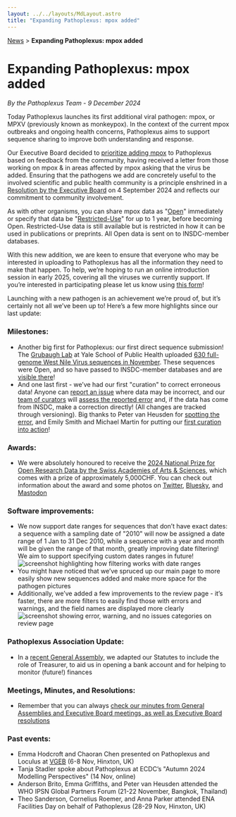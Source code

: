 ```yaml
---
layout: ../../layouts/MdLayout.astro
title: "Expanding Pathoplexus: mpox added"
---
```


<div>
    <a href="/news">News</a> > <b>Expanding Pathoplexus: mpox added</b>
</div>

# Expanding Pathoplexus: mpox added

*By the Pathoplexus Team - 9 December 2024*

Today Pathoplexus launches its first additional viral pathogen: mpox, or MPXV (previously known as monkeypox). In the context of the current mpox outbreaks and ongoing health concerns, Pathoplexus aims to support sequence sharing to improve both understanding and response. 

Our Executive Board decided to [prioritize adding mpox](https://pathoplexus.org/about/governance/minutes/2024-12-09_EB_Resolutions.pdf) to Pathoplexus based on feedback from the community, having received a letter from those working on mpox & in areas affected by mpox asking that the virus be added. Ensuring that the pathogens we add are concretely useful to the involved scientific and public health community is a principle enshrined in a [Resolution by the Executive Board](https://pathoplexus.org/about/governance/minutes/2024-09-12_EB_Resolutions.pdf) on 4 September 2024 and reflects our commitment to community involvement.

As with other organisms, you can share mpox data as "[Open](https://pathoplexus.org/about/terms-of-use/open-data)" immediately or specify that data be "[Restricted-Use](https://pathoplexus.org/about/terms-of-use/restricted-data)" for up to 1 year, before becoming Open. Restricted-Use data is still available but is restricted in how it can be used in publications or preprints. All Open data is sent on to INSDC-member databases.

With this new addition, we are keen to ensure that everyone who may be interested in uploading to Pathoplexus has all the information they need to make that happen. To help, we’re hoping to run an online introduction session in early 2025, covering all the viruses we currently support. If you’re interested in participating please let us know using [this form](https://forms.gle/a5FvyWhfTbgdUigk8)!

Launching with a new pathogen is an achievement we’re proud of, but it’s certainly not all we’ve been up to! Here’s a few more highlights since our last update:

### Milestones:
- Another big first for Pathoplexus: our first direct sequence submission! The [Grubaugh Lab](https://grubaughlab.com/) at Yale School of Public Health uploaded [630 full-genome West Nile Virus sequences in November](https://pathoplexus.org/west-nile/search?visibility_authorAffiliations=true&authorAffiliations=Grubaugh+Lab%2C+Yale+University%2C+CT%2C+USA). These sequences were Open, and so have passed to INSDC-member databases and are [visible there](https://www.ncbi.nlm.nih.gov/bioproject/PRJEB80643/)!
- And one last first - we’ve had our first "curation" to correct erroneous data! Anyone can [report an issue](https://github.com/pathoplexus/curation_reports/issues) where data may be incorrect, and our [team of curators](https://pathoplexus.org/about/development-team#curators) will [assess the reported error](https://pathoplexus.org/docs/how-to/curator-sop) and, if the data has come from INSDC, make a correction directly! (All changes are tracked through versioning).
Big thanks to Peter van Heusden for [spotting the error](https://github.com/pathoplexus/curation_reports/issues/2), and Emily Smith and Michael Martin for putting our [first curation into action](https://pathoplexus.org/ebola-sudan/search?accession=PP_00000UB)!

### Awards:
- We were absolutely honoured to receive the [2024 National Prize for Open Research Data by the Swiss Academies of Arts & Sciences](https://akademien-schweiz.ch/en/medien/press-releases/2024/offene-wissenschaft-ausgezeichnet-vier-projekte-erhalten-den-nationalen-preis-fur-offene-forschungsdaten/), which comes with a prize of approximately 5,000CHF. You can check out information about the award and some photos on [Twitter](https://x.com/pathoplexus/status/1862176720553480376), [Bluesky](https://bsky.app/profile/pathoplexus.org/post/3lbzjlj3ixk2z), and [Mastodon](https://mstdn.science/@pathoplexus/113561606902400622)

### Software improvements:
- We now support date ranges for sequences that don’t have exact dates: a sequence with a sampling date of "2010" will now be assigned a date range of 1 Jan to 31 Dec 2010, while a sequence with a year and month will be given the range of that month, greatly improving date filtering! We aim to support specifying custom dates ranges in future!
![screenshot highlighting how filtering works with date ranges](/gifs/news/2024-12-09-expanding-pathoplexus-mpox/date-range.jpg)
- You might have noticed that we’ve spruced up our main page to more easily show new sequences added and make more space for the pathogen pictures
- Additionally, we’ve added a few improvements to the review page - it’s faster, there are more filters to easily find those with errors and warnings, and the field names are displayed more clearly
![screenshot showing error, warning, and no issues categories on review page](/gifs/news/2024-12-09-expanding-pathoplexus-mpox/review-filter.jpg)

### Pathoplexus Association Update:
- In a [recent General Assembly](https://pathoplexus.org/about/governance/minutes/2024-11-25_PathoplexusGAmeeting.pdf), we adapted our Statutes to include the role of Treasurer, to aid us in opening a bank account and for helping to monitor (future!) finances

### Meetings, Minutes, and Resolutions:
- Remember that you can always [check our minutes from General Assemblies and Executive Board meetings, as well as Executive Board resolutions](https://pathoplexus.org/about/governance/minutes)

### Past events:
- Emma Hodcroft and Chaoran Chen presented on Pathoplexus and Loculus at [VGEB](https://coursesandconferences.wellcomeconnectingscience.org/event/virus-genomics-evolution-and-bioinformatics-20241106/) (6-8 Nov, Hinxton, UK)
- Tanja Stadler spoke about Pathoplexus at ECDC’s "Autumn 2024 Modelling Perspectives" (14 Nov, online)
- Anderson Brito, Emma Griffiths, and Peter van Heusden attended the WHO IPSN Global Partners Forum (21-22 November, Bangkok, Thailand)
- Theo Sanderson, Cornelius Roemer, and Anna Parker attended ENA Facilities Day on behalf of Pathoplexus (28-29 Nov, Hinxton, UK)

